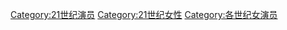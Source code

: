 [[Category:21世纪演员|Category:21世纪演员]]
[[Category:21世纪女性|Category:21世纪女性]]
[[Category:各世纪女演员|Category:各世纪女演员]]